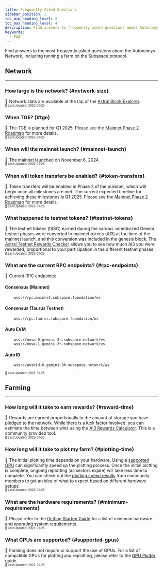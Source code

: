 ```yaml
---
title: Frequently Asked Questions
sidebar_position: 3
toc_min_heading_level: 2
toc_max_heading_level: 4
description: Find answers to frequently asked questions about Autonomys.
keywords:
  - FAQ
---
```




Find answers to the most frequently asked questions about the Autonomys Network, including running a farm on the Subspace protocol.

## Network<a id="network"></a>
---

### How large is the network? {#network-size}
📝 Network stats are available at the top of the [Astral Block Explorer](https://astral.autonomys.xyz/).  
<small><sub>📅 Last Updated: 2025-01-25</sub></small>

### When TGE? {#tge}
📝 The TGE is planned for Q1 2025. Please see the [Mainnet Phase 2 Roadmap](https://forum.autonomys.xyz/t/4667) for more details.  
<small><sub>📅 Last Updated: 2025-01-25</sub></small>

### When will the mainnet launch? {#mainnet-launch}
📝 The mainnet launched on November 6, 2024.  
<small><sub>📆 Last Updated: 2025-01-25</sub></small>

### When will token transfers be enabled? {#token-transfers}
📝 Token transfers will be enabled in Phase 2 of the mainnet, which will begin once all milestones are met. The current expected timeline for achieving these milestones is Q1 2025. Please see the [Mainnet Phase 2 Roadmap](https://forum.autonomys.xyz/t/4667) for more details.  
<small><sub>📅 Last Updated: 2025-01-25</sub></small>

### What happened to testnet tokens? {#testnet-tokens}
📝 The testnet tokens (tSSC) earned during the various incentivized Gemini testnet phases were converted to mainnet tokens (AI3) at the time of the mainnet launch, and this conversion was included in the genesis block. The [Astral Testnet Rewards Checker](https://astral.autonomys.xyz/mainnet/testnet-rewards) allows you to see how much AI3 you were rewarded, proportional to your participation in the different testnet phases.  
<small><sub>📅 Last Updated: 2025-01-25</sub></small>

### What are the current RPC endpoints? {#rpc-endpoints}
📝 Current RPC endpoints:

#### Consensus (Mainnet)
```
    wss://rpc.mainnet.subspace.foundation/ws
```

#### Consensus (Taurus Testnet)
```
    wss://rpc.taurus.subspace.foundation/ws
```

#### Auto EVM
```
    wss://nova-0.gemini-3h.subspace.network/ws
    wss://nova-1.gemini-3h.subspace.network/ws
```

#### Auto ID
```
    wss://autoid-0.gemini-3h.subspace.network/ws
``` 
<small><sub>📅 Last Updated: 2025-01-25</sub></small>


## Farming<a id="farming"></a>
---

### How long will it take to earn rewards? {#reward-time}
📝 Rewards are earned proportionally to the amount of storage you have pledged to the network. While there is a luck factor involved, you can estimate the time between wins using the [AI3 Rewards Calculator](https://ai3.farm/resources/rewards). This is a community provided tool.  
<small><sub>📅 Last Updated: 2025-01-25</sub></small>

### How long will it take to plot my farm? {#plotting-time}
📝 The initial plotting time depends on your hardware. Using a [supported GPU](/farming/guides/gpu-plotter) can significantly speed up the plotting process. Once the initial plotting is complete, ongoing replotting (as sectors expire) will take less time to complete. You can check out the [plotting speed results](https://ai3.farm/resources/plotting-speed) from community members to get an idea of what to expect based on different hardware setups.   
<small><sub>📅 Last Updated: 2025-01-25</sub></small>

### What are the hardware requirements? {#minimum-requirements}
📝 Please refer to the [Getting Started Guide](/farming/intro) for a list of minimum hardware and operating system requirements.  
<small><sub>📅 Last Updated: 2025-01-25</sub></small>

### What GPUs are supported? {#supported-gpus}
📝 Farming does not require or support the use of GPUs. For a list of compatible GPUs for plotting and replotting, please refer to the [GPU Plotter](/farming/guides/gpu-plotter) guide.  
<small><sub>📅 Last Updated: 2025-01-25</sub></small>